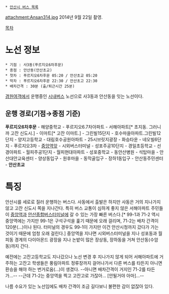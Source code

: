  * [[안산시 버스 목록]]

attachment:Ansan314.jpg
2014년 9월 22일 촬영.

[[목차]]

= 노선 정보 =
 * 기점 : 사3동(푸르지오6차후문)
 * 종점 : 안산동(안산초교)
 * 첫차 : 푸르지오6차후문 05:20 / 안산초교 05:20
 * 막차 : 푸르지오6차후문 22:30 / 안산초고 22:30
 * 배차간격 : 30분 (출/퇴근시간 25분)

[[경원여객]]에서 운행중인 [[시내버스]] 노선으로 사3동과 안산동을 잇는 노선이다.

== 운행 경로(기점→종점 기준) ==
'''푸르지오6차후문''' - 해양중학교 - 푸르지오6.7차아파트 - 서해아파트[* 초지동. 그러니까 고잔 신도시.] - 이마트[* 고잔 이마트.] - 그린빌15단지 - 호수마을아파트.그린빌12단지 - 양지고등학교 - 대림호수공원아파트 - 25시브릿지광장 - 화승타운 - 네오빌6단지 - 푸르지오3차 - [[중앙역(안산선)|중앙역]]앞 - 시외버스터미널 - 성포주공10단지 - 경일초등학교 - 선경아파트 - 월피주공1단지 - 월피현대아파트 - 성포중학교 - 동안산병원 - 석탑마을 - 안산대안교육센터 - 양상동입구 - 원후마을 - 동막골입구 - 장하1동입구 - 안산동주민센터 - '''안산초교'''

= 특징 =
안산시를 세로로 질러 운행하는 버스다. 사동에서 출발은 하지만 사동은 거의 지나가지 않고 고잔 신도시 쪽을 지나간다. 특히 버스 교통이 심하게 좋지 않은 서해아파트 주민들이 [[중앙역]]과 [[안산종합버스터미널]]에 갈 수 있는 가장 빠른 버스다.[* 99-1과 71-2 역시 중앙역에는 가지만 99-1은 구석구석을 훑기 때문에 오래 걸리며, 71-2는 배차 간격이 120분(...)이나 된다. 터미널의 경우도 99-1이 가지만 이건 안산시청까지 갔다가 가는 것이기 때문에 엄청 오래 걸린다.] 중앙역을 지나면 시외버스터미널을 지나 성포동과 월피동 경계의 다이아몬드 광장을 지나 논밭이 많은 장상동, 장하동을 거쳐 안산동(수암동)까지 간다.

예전에는 고잔고등학교도 지나갔으나 노선 변경 후 지나가지 않게 되어 서해아파트에 거주하는 고잔고 학생들은 풍림아파트 정류장까지 걸어나가서 다른 버스를 타든지 아니면 환승을 해야 하는 번거로움(...)이 생겼다. --아니면 배차간격이 거지인 71-2를 타든가...-- --근데 71-2는 중앙역을 찍고 고잔고로 가잖아... [안될거야 아마]...--

나름 수요가 있는 노선임에도 배차 간격이 조금 길다보니 불편한 감이 없잖아 있다.
